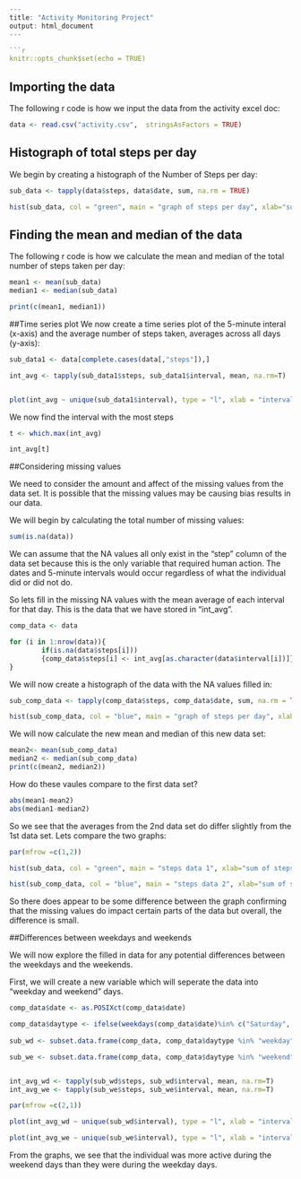 
```{r }
---
title: "Activity Monitoring Project"
output: html_document
---

```{r setup, include=FALSE}
knitr::opts_chunk$set(echo = TRUE)
```

## Importing the data


The following r code is how we input the data from the activity excel doc:

```{r, echo=TRUE}
data <- read.csv("activity.csv",  stringsAsFactors = TRUE)
```

## Histograph of total steps per day

 We begin by creating a histograph of the Number of Steps per day:

```{r, echo=TRUE}

sub_data <- tapply(data$steps, data$date, sum, na.rm = TRUE)

hist(sub_data, col = "green", main = "graph of steps per day", xlab="sum of steps by day")
```
## Finding the mean and median of the data

The following r code is how we calculate the mean and median of the total number of steps taken per day:

```{r, echo=TRUE}

mean1 <- mean(sub_data)
median1 <- median(sub_data)

print(c(mean1, median1))
```
##Time series plot
We now create a time series plot of the 5-minute interal (x-axis) and the average number of steps taken, averages across all days (y-axis):

```{r, echo=TRUE}

sub_data1 <- data[complete.cases(data[,"steps"]),]

int_avg <- tapply(sub_data1$steps, sub_data1$interval, mean, na.rm=T)


plot(int_avg ~ unique(sub_data1$interval), type = "l", xlab = "interval", ylab = "avg number of steps")
```
We now find the interval with the most steps

```{r, echo=TRUE}

t <- which.max(int_avg)

int_avg[t]

```

##Considering missing values

We need to consider the amount and affect of the missing values from the data set. It is possible that the missing values may be causing bias results in our data.

We will begin by calculating the total number of missing values:

```{r, echo=TRUE}

sum(is.na(data))

```
We can assume that the NA values all only exist in the "step" column of the data set because this is the only variable that required human action. The dates and 5-minute intervals would occur regardless of what the individual did or did not do.

So lets fill in the missing NA values with the mean average of each interval for that day. This is the data that we have stored in "int_avg".

```{r, echo=TRUE}

comp_data <- data

for (i in 1:nrow(data)){
        if(is.na(data$steps[i]))
        {comp_data$steps[i] <- int_avg[as.character(data$interval[i])]}
}

```
We will now create a histograph of the data with the NA values filled in:


```{r, echo=TRUE}

sub_comp_data <- tapply(comp_data$steps, comp_data$date, sum, na.rm = TRUE)

hist(sub_comp_data, col = "blue", main = "graph of steps per day", xlab="sum of steps by day")
```

We will now calculate the new mean and median of this new data set:


```{r, echo=TRUE}

mean2<- mean(sub_comp_data)
median2 <- median(sub_comp_data)
print(c(mean2, median2))
```

How do these vaules compare to the first data set?


```{r, echo=TRUE}
abs(mean1-mean2)
abs(median1-median2)
```

So we see that the averages from the 2nd data set do differ slightly from the 1st data set. Lets compare the two graphs:

```{r, echo=TRUE}

par(mfrow =c(1,2))

hist(sub_data, col = "green", main = "steps data 1", xlab="sum of steps by day")

hist(sub_comp_data, col = "blue", main = "steps data 2", xlab="sum of steps by day")
```

So there does appear to be some difference between the graph confirming that the missing values do impact certain parts of the data but overall, the difference is small.

##Differences between weekdays and weekends

We will now explore the filled in data for any potential differences between the weekdays and the weekends. 

First, we will create a new variable which will seperate the data into "weekday and weekend" days.

```{r, echo=TRUE}

comp_data$date <- as.POSIXct(comp_data$date)

comp_data$daytype <- ifelse(weekdays(comp_data$date)%in% c("Saturday", "Sunday"), "weekend", "weekday")
  
sub_wd <- subset.data.frame(comp_data, comp_data$daytype %in% "weekday")

sub_we <- subset.data.frame(comp_data, comp_data$daytype %in% "weekend")


int_avg_wd <- tapply(sub_wd$steps, sub_wd$interval, mean, na.rm=T)
int_avg_we <- tapply(sub_we$steps, sub_we$interval, mean, na.rm=T)

par(mfrow =c(2,1))

plot(int_avg_wd ~ unique(sub_wd$interval), type = "l", xlab = "interval", ylab = "avg weekday steps")

plot(int_avg_we ~ unique(sub_we$interval), type = "l", xlab = "interval", ylab = "avg weekend steps")

```

From the graphs, we see that the individual was more active during the weekend days than they were during the weekday days.
```
```


